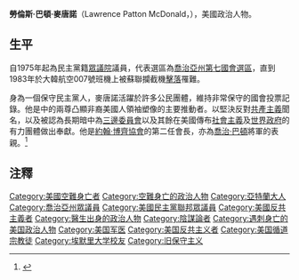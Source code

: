 {{noteTA
|G1=美国州份
|G2=People
|G3=美國政府
}}
{{Infobox officeholder
| image name=Larry_McDonald.jpg
| state=[[喬治亞州|喬治亞州]]
| district=[[喬治亞州第七國會選區|七]]
| term=1975年1月3日 – 1983年9月1日 (任內逝世)
| preceded={{link-en|約翰·W·戴維斯|John W.Davis}}
| succeeded={{link-en|喬治·達登|George Darden}}
|birth_name= 勞倫斯·巴頓·麥唐諾
| birth_date={{Birth date|1935|4|1|mf=y}}
| birth_place= {{USA}}[[喬治亞州|喬治亞州]][[亞特蘭大|亞特蘭大]]
| death_date={{Death date and age|1983|9|1|1935|4|1|mf=y}}
| death_place= {{USSR}}[[薩哈林州|薩哈林州]]近海
| spouse=Anna McDonald (née Tryggvadottir) (?–?; 離婚)<br />Kathryn McDonald (née Jackson) (1975–1983; 直到逝世)
| profession=醫生
| religion= [[循道宗|循道宗]]
| party=[[民主黨_(美國)|民主黨]]
}}

'''勞倫斯·巴頓·麥唐諾'''（Lawrence Patton McDonald，{{bd|1935年|4月1日|1983年|9月1日}}），美國政治人物。

==生平==
自1975年起為民主黨籍[[美國眾議院|眾議院]]議員，代表選區為[[喬治亞州第七國會選區|喬治亞州第七國會選區]]，直到1983年於大韓航空007號班機上被蘇聯攔截機[[大韓航空007號班機空難|擊落]]罹難。

身為一個保守民主黨人，麥唐諾活躍於許多公民團體，維持非常保守的國會投票記錄。他是{{link-en|美國國會圓形大廳|United States Capitol rotunda}}中的兩尊凸顯非裔美國人領袖塑像的主要推動者。以堅決反對[[共產主義|共產主義]]聞名，以及被認為長期暗中為[[三邊委員會|三邊委員會]]以及其餘在美國傳布[[社會主義|社會主義]]及[[世界政府|世界政府]]的有力團體做出奉獻。他是[[約翰·博齊協會|約翰·博齊協會]]的第二任會長，亦為[[喬治·巴頓|喬治·巴頓]]將軍的表親。<ref name="character">{{citation|last=St. John |first=Jeffrey |title=Essay on Character: Lawrence Patton McDonald (1935–1983) |newspaper=The New American |date=1985-09-30 |url=http://www.jbs.org/node/1053 |accessdate=2009-08-24 |archiveurl=https://web.archive.org/web/20070927004949/http://www.jbs.org/node/1053 |archivedate=2007-09-27 |deadurl=yes }}</ref>

==注釋==
{{reflist}}

{{Authority control}}

{{DEFAULTSORT:McDonald, Larry}}
[[Category:美國空難身亡者|Category:美國空難身亡者]]
[[Category:空難身亡的政治人物|Category:空難身亡的政治人物]]
[[Category:亞特蘭大人|Category:亞特蘭大人]]
[[Category:喬治亞州眾議員|Category:喬治亞州眾議員]]
[[Category:美國民主黨聯邦眾議員|Category:美國民主黨聯邦眾議員]]
[[Category:美國反共主義者|Category:美國反共主義者]]
[[Category:醫生出身的政治人物|Category:醫生出身的政治人物]]
[[Category:陰謀論者|Category:陰謀論者]]
[[Category:遇刺身亡的美国政治人物|Category:遇刺身亡的美国政治人物]]
[[Category:美国军医|Category:美国军医]]
[[Category:美国反共主义者|Category:美国反共主义者]]
[[Category:美国循道宗教徒|Category:美国循道宗教徒]]
[[Category:埃默里大学校友|Category:埃默里大学校友]]
[[Category:旧保守主义|Category:旧保守主义]]